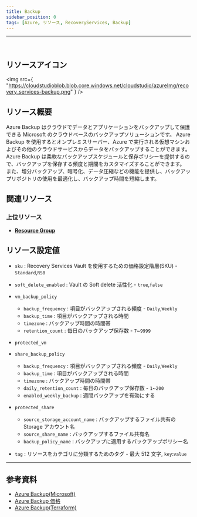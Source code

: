 ```yaml
---
title: Backup
sidebar_position: 0
tags: [Azure, リソース, RecoveryServices, Backup]
---
```


<hr />
<br />

## リソースアイコン

<img
    src={
        "https://cloudstudioblob.blob.core.windows.net/cloudstudio/azureImg/recovery_services-backup.png"
    }
/>

## リソース概要

Azure Backup はクラウドでデータとアプリケーションをバックアップして保護できる Microsoft のクラウドベースのバックアップソリューションです。
Azure Backup を使用するとオンプレミスサーバー、Azure で実行される仮想マシンおよびその他のクラウドサービスからデータをバックアップすることができます。
Azure Backup は柔軟なバックアップスケジュールと保存ポリシーを提供するので、バックアップを保存する頻度と期間をカスタマイズすることができます。
また、増分バックアップ、暗号化、データ圧縮などの機能を提供し、バックアップリポジトリの使用を最適化し、バックアップ時間を短縮します。

## 関連リソース

### 上位リソース

-   [**Resource Group**](https://docs.cstudio.app/ja/docs/resource/azure/Base/ResourceGroup)

## リソース設定値

-   `sku` : Recovery Services Vault を使用するための価格設定階層(SKU) - `Standard`,`RS0`

-   `soft_delete_enabled` : Vault の Soft delete 活性化 - `true`,`false`

-   `vm_backup_policy`

    -   `backup_frequency` : 項目がバックアップされる頻度 - `Daily`,`Weekly`
    -   `backup_time` : 項目がバックアップされる時間
    -   `timezone` : バックアップ時間の時間帯
    -   `retention_count` : 毎日のバックアップ保存数 - `7`~`9999`

-   `protected_vm`

-   `share_backup_policy`

    -   `backup_frequency` : 項目がバックアップされる頻度 - `Daily`,`Weekly`
    -   `backup_time` : 項目がバックアップされる時間
    -   `timezone` : バックアップ時間の時間帯
    -   `daily_retention_count` : 毎日のバックアップ保存数 - `1`~`200`
    -   `enabled_weekly_backup` : 週間バックアップを有効にする

-   `protected_share`

    -   `source_storage_account_name` : バックアップするファイル共有の Storage アカウント名
    -   `source_share_name` : バックアップするファイル共有名
    -   `backup_policy_name` : バックアップに適用するバックアップポリシー名

-   `tag` : リソースをカテゴリに分類するためのタグ - 最大 512 文字, `key`:`value`

---

## 参考資料

-   [Azure Backup(Microsoft)](https://learn.microsoft.com/en-us/azure/backup/backup-overview)
-   [Azure Backup 価格](https://azure.microsoft.com/en-us/pricing/details/backup/)
-   [Azure Backup(Terraform)](https://registry.terraform.io/providers/hashicorp/azurerm/latest/docs/resources/recovery_services_vault)
